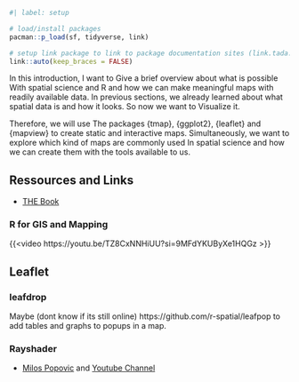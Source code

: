 
```r
#| label: setup

# load/install packages
pacman::p_load(sf, tidyverse, link)

# setup link package to link to package documentation sites (link.tada.science/index.html)
link::auto(keep_braces = FALSE)


```


In this introduction, I want to Give a brief overview about what is possible With spatial science and R and how we can make meaningful maps with readily available data. In previous sections, we already learned about what spatial data is and how it looks. So now we want to Visualize it. 

Therefore, we will use The packages {tmap}, {ggplot2}, {leaflet} and {mapview} to create static and interactive maps. Simultaneously, we want to explore which kind of maps are commonly used In spatial science and how we can create them with the tools available to us. 

## Ressources and Links

- [THE Book](https://r-spatial.org/book/)


### R for GIS and Mapping

{{<video https://youtu.be/TZ8CxNNHiUU?si=9MFdYKUByXe1HQGz >}}


## Leaflet

### leafdrop

Maybe (dont know if its still online) https://github.com/r-spatial/leafpop to add tables and graphs to popups in a map.



### Rayshader

- [Milos Popovic](https://milospopovic.net/blog/) and [Youtube Channel](https://www.youtube.com/@milos-makes-maps)